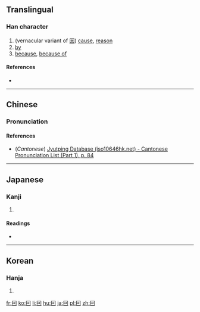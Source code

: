 {{also|因}}
==Translingual==

===Han character===
{{Han char|rn=31|rad=囗|as=02|sn=5|four=|canj=WS}}

# (vernacular variant of [[因]]) [[cause]], [[reason]]
# [[by]]
# [[because]], [[because of]]

====References====
* {{Han ref|kx=0216.180|dkj=04678|dj=0439.180|hdz=10711.010|uh=56D9|ud=22233}}

----

==Chinese==
{{zh-forms}}

===Pronunciation===
{{zh-pron
|m=yīn
|c=jan1
|mc=
|oc=
|ma=
|cat=n,prep
}}

====References====
*(''Cantonese'') [http://www.iso10646hk.net/jp/document/download.jsp Jyutping Database (iso10646hk.net) - Cantonese Pronunciation List (Part 1), p. 84]

----

==Japanese==

===Kanji===
{{ja-kanji|grade=|rs=囗02}}

# {{defn|lang=ja|sort=囗02}}

====Readings====
* {{ja-readings|on=[[いん]] (in)|kun=[[よる]] (yoru)}}

----

==Korean==

===Hanja===
{{ko-hanja|hangeul=인|rv=in|mr=in}}

# {{defn|lang=ko|sort=囗02}}

[[fr:囙]]
[[ko:囙]]
[[li:囙]]
[[hu:囙]]
[[ja:囙]]
[[pl:囙]]
[[zh:囙]]
